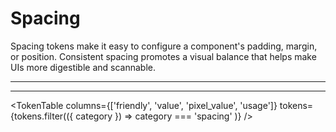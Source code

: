 
# Spacing

Spacing tokens make it easy to configure a component's padding, margin, or position. Consistent spacing promotes a visual balance that helps make UIs more digestible and scannable.

---

<SpacingPreview />


---

<TokenTable
  columns={['friendly', 'value', 'pixel_value', 'usage']}
  tokens={tokens.filter(({ category }) => category === 'spacing' )}
/>
